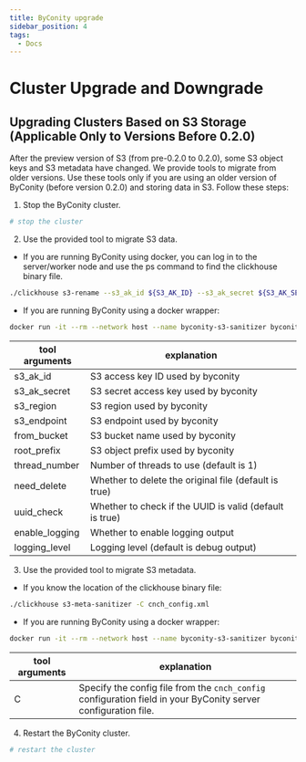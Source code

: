 ```yaml
---
title: ByConity upgrade
sidebar_position: 4
tags:
  - Docs
---
```



# Cluster Upgrade and Downgrade

## Upgrading Clusters Based on S3 Storage (Applicable Only to Versions Before 0.2.0)

After the preview version of S3 (from pre-0.2.0 to 0.2.0), some S3 object keys and S3 metadata have changed. We provide tools to migrate from older versions. Use these tools only if you are using an older version of ByConity (before version 0.2.0) and storing data in S3. Follow these steps:

1. Stop the ByConity cluster.

```sh
# stop the cluster
```

2. Use the provided tool to migrate S3 data.

- If you are running ByConity using docker, you can log in to the server/worker node and use the ps command to find the clickhouse binary file.

```sh
./clickhouse s3-rename --s3_ak_id ${S3_AK_ID} --s3_ak_secret ${S3_AK_SECRET} --from_bucket ${BYCONITY_S3_BUCKET} --s3_endpoint ${S3_ENDPOINT} --s3_region ${S3_REGION} --root_prefix ${BYCONTIY_DATA_PREFIX}
```

- If you are running ByConity using a docker wrapper:

```sh
docker run -it --rm --network host --name byconity-s3-sanitizer byconity/byconity:0.2.0 clickhouse s3-rename --s3_ak_id ${S3_AK_ID} --s3_ak_secret ${S3_AK_SECRET} --from_bucket ${BYCONITY_S3_BUCKET} --s3_endpoint ${S3_ENDPOINT} --s3_region ${S3_REGION} --root_prefix ${BYCONTIY_DATA_PREFIX}
```

| tool arguments | explanation |
|----------------|-------------|
| s3_ak_id       | S3 access key ID used by byconity    |
| s3_ak_secret   | S3 secret access key used by byconity |
| s3_region      | S3 region used by byconity           |
| s3_endpoint    | S3 endpoint used by byconity          |
| from_bucket    | S3 bucket name used by byconity       |
| root_prefix    | S3 object prefix used by byconity     |
| thread_number  | Number of threads to use (default is 1)|
| need_delete    | Whether to delete the original file (default is true) |
| uuid_check     | Whether to check if the UUID is valid (default is true) |
| enable_logging | Whether to enable logging output      |
| logging_level  | Logging level (default is debug output)|

3. Use the provided tool to migrate S3 metadata.

- If you know the location of the clickhouse binary file:

```sh
./clickhouse s3-meta-sanitizer -C cnch_config.xml
```

- If you are running ByConity using a docker wrapper:

```sh
docker run -it --rm --network host --name byconity-s3-sanitizer byconity/byconity:0.2.0 clickhouse s3-meta-sanitizer --config-file /root/app/config/cnch_config.xml
```

| tool arguments | explanation |
|----------------|-------------|
| C              | Specify the config file from the `cnch_config` configuration field in your ByConity server configuration file. |

4. Restart the ByConity cluster.

```sh
# restart the cluster
```

